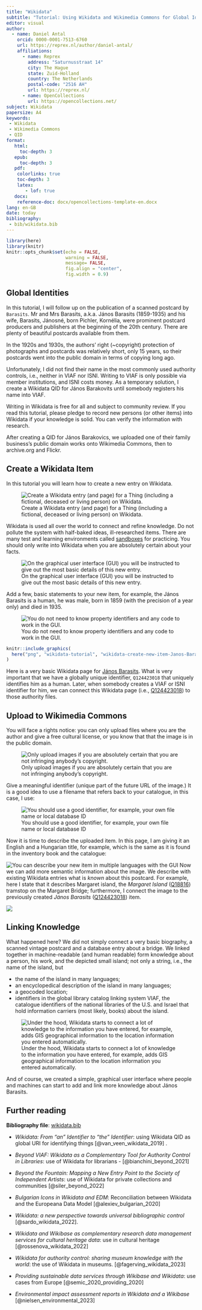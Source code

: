 ```yaml
---
title: "Wikidata"
subtitle: "Tutorial: Using Wikidata and Wikimedia Commons for Global Identification"
editor: visual
author:
  - name: Daniel Antal
    orcid: 0000-0001-7513-6760
    url: https://reprex.nl/author/daniel-antal/
    affiliations:
      - name: Reprex
        address: "Saturnusstraat 14"
        city: The Hague
        state: Zuid-Holland
        country: The Netherlands
        postal-code: "2516 AH"
        url: https://reprex.nl/
      - name: OpenCollections
        url: https://opencollections.net/
subject: Wikidata
papersize: A4
keywords: 
 - Wikidata
 - Wikimedia Commons
 - QID
format: 
   html: 
     toc-depth: 3
   epub: 
     toc-depth: 3
   pdf:
    colorlinks: true
    toc-depth: 3
    latex: 
       - lof: true
   docx: 
    reference-doc: docx/opencollections-template-en.docx
lang: en-GB
date: today
bibliography: 
 - bib/wikidata.bib
---
```


```r
library(here)
library(knitr)
knitr::opts_chunk$set(echo = FALSE, 
                      warning = FALSE, 
                      message= FALSE, 
                      fig.align = "center", 
                      fig.width = 0.9)

```

## Global Identities

In this tutorial, I will follow up on the publication of a scanned postcard by `Barasits`. Mr and Mrs Barasits, a.k.a. János Barasits (1859-1935) and his wife, Barasits, Jánosné, born Pichler, Kornélia, were prominent postcard producers and publishers at the beginning of the 20th century. There are plenty of beautiful postcards available from them.

In the 1920s and 1930s, the authors' right (\~copyright) protection of photographs and postcards was relatively short, only 15 years, so their postcards went into the public domain in terms of copying long ago.

Unfortunately, I did not find their name in the most commonly used authority controls, i.e., neither in VIAF nor ISNI. Writing to VIAF is only possible via member institutions, and ISNI costs money. As a temporary solution, I create a Wikidata QID for János Barakovits until somebody registers his name into VIAF.

Writing in Wikidata is free for all and subject to community review. If you read this tutorial, please pledge to record new persons (or other items) into Wikidata if your knowledge is solid. You can verify the information with research.

After creating a QID for János Barakovics, we uploaded one of their family business's public domain works onto Wikimedia Commons, then to archive.org and Flickr.

## Create a Wikidata Item

In this tutorial you will learn how to create a new entry on Wikidata.

![Create a Wikidata entry (and page) for a Thing (including a fictional, deceased or living person) on Wikidata.](png/wikidata-tutorial/wikidata-create-new-item-Janos-Barasits-20240204.png)

Wikidata is used all over the world to connect and refine knowledge. Do not pollute the system with half-baked ideas, ill-researched items. There are many test and learning environments called [sandboxes](https://www.wikidata.org/w/index.php?title=Wikidata:Sandbox&veaction=edit) for practicing. You should only write into Wikidata when you are absolutely certain about your facts.

![On the graphical user interface (GUI) you will be instructed to give out the most basic details of this new entry.](png/wikidata-tutorial/wikidata-create-new-item-Janos-Barasits-20240204-2.png)

Add a few, basic statements to your new item, for example, the János Barasits is a human, he was male, born in 1859 (with the precision of a year only) and died in 1935.

![You do not need to know property identifiers and any code to work in the GUI.](png/wikidata-tutorial/wikidata-create-new-item-Janos-Barasits-20240204-3.png)

```r
knitr::include_graphics(
  here("png", "wikidata-tutorial", "wikidata-create-new-item-Janos-Barasits-20240204-3.png")
)
```

Here is a very basic Wikidata page for [János Barasits](https://www.wikidata.org/wiki/Q124423018). What is very important that we have a globally unique identifier, `Q124423018` that uniquely identifies him as a human. Later, when somebody creates a VIAF or ISNI identifier for him, we can connect this Wikidata page (i.e., [Q124423018](https://www.wikidata.org/wiki/Q124423018)) to those authority files.

## Upload to Wikimedia Commons

You will face a rights notice: you can only upload files where you are the author and give a free cultural license, or you know that that the image is in the public domain.

![Only upload images if you are absolutely certain that you are not infringing anybody's copyright.](png/wikidata-tutorial/wikimedia-upload-new-item-20240204-1.png)

Give a meaningful identifier (unique part of the future URL of the image.) It is a good idea to use a filename that refers back to your catalogue, in this case, I use:

![You should use a good identifier, for example, your own file name or local database ID](png/wikidata-tutorial/wikimedia-upload-new-item-20240204-2.png)

Now it is time to describe the uploaded item. In this page, I am giving it an English and a Hungarian title, for example, which is the same as it is found in the inventory book and the catalogue:

![You can describe your new item in multiple languages with the GUI](png/wikidata-tutorial/wikimedia-upload-new-item-20240204-3.png) Now we can add more semantic information about the image. We describe with existing Wikidata entries what is *known* about this postcard. For example, here I state that it describes Margaret island, the *Margaret Island* ([Q18816](https://www.wikidata.org/wiki/Q18816)) tramstop on the Margaret Bridge; furthermore, I connect the image to the previously created *János Barasits* ([Q124423018](https://www.wikidata.org/wiki/Q124423018)) item.

![](png/wikidata-tutorial/wikimedia-upload-new-item-20240204-4.png)

## Linking Knowledge

What happened here? We did not simply connect a very basic biography, a scanned vintage postcard and a database entry about a bridge. We linked together in machine-readable (and human readable) form knowledge about a person, his work, and the depicted small island; not only a string, i.e., the name of the island, but

-   the name of the island in many languages;
-   an encyclopedical description of the island in many languages;
-   a geocoded location;
-   identifiers in the global library catalog linking system VIAF, the catalogue identifiers of the national libraries of the U.S. and Israel that hold information carriers (most likely, books) about the island.

![Under the hood, Wikidata starts to connect a lot of knowledge to the information you have entered, for example, adds GIS geographical information to the location information you entered automatically.](png/wikidata-tutorial/wikimedia-link-item-20240204-1.png)

And of course, we created a simple, graphical user interface where people and machines can start to add and link more knowledge about János Barasits.

## Further reading {#wikidata-reader}

**Bibliography file**: [wikidata.bib](https://raw.githubusercontent.com/dataobservatory-eu/opencollections-tutorials/main/bib/wikidata.bib)

-   *Wikidata: From “an” Identifier to “the” Identifier*: using Wikidata QID as global URI for identifying things [@van_veen_wikidata_2019] .

-   *Beyond VIAF: Wikidata as a Complementary Tool for Authority Control in Libraries*: use of Wikidata for librarians - [@bianchini_beyond_2021]

-   *Beyond the Fountain: Mapping a New Entry Point to the Society of Independent Artists*: use of Wikidata for private collections and communities [@siler_beyond_2022]

-   *Bulgarian Icons in Wikidata and EDM*: Reconciliation between Wikidata and the Europeana Data Model [@alexiev_bulgarian_2020]

-   *Wikidata: a new perspective towards universal bibliographic control* [@sardo_wikidata_2022].

-   *Wikidata and Wikibase as complementary research data management services for cultural heritage data*: use in cultural heritage [@rossenova_wikidata_2022]

-   *Wikidata for authority control: sharing museum knowledge with the world*: the use of Wikidata in museums. [@fagerving_wikidata_2023]

-   *Providing sustainable data services through Wikibase and Wikidata*: use cases from Europe [@semic_2020_providing_2020]

-   *Environmental impact assessment reports in Wikidata and a Wikibase* [@nielsen_environmental_2023]
